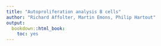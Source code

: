 ```yaml
---
title: "Autoproliferation analysis B cells"
author: "Richard Affolter, Martin Emons, Philip Hartout"
output:
  bookdown::html_book:
    toc: yes
---
```


